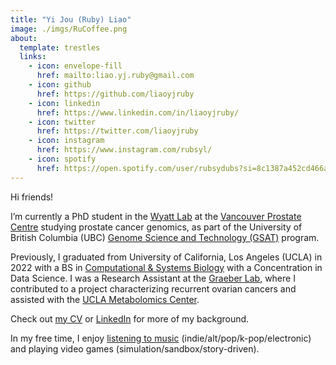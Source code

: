 ```yaml
---
title: "Yi Jou (Ruby) Liao"
image: ./imgs/RuCoffee.png
about:
  template: trestles
  links:
    - icon: envelope-fill
      href: mailto:liao.yj.ruby@gmail.com
    - icon: github
      href: https://github.com/liaoyjruby
    - icon: linkedin
      href: https://www.linkedin.com/in/liaoyjruby/
    - icon: twitter
      href: https://twitter.com/liaoyjruby
    - icon: instagram
      href: https://www.instagram.com/rubsyl/
    - icon: spotify
      href: https://open.spotify.com/user/rubsydubs?si=8c1387a452cd466a
---
```


Hi friends!

I'm currently a PhD student in the [Wyatt Lab](https://blogs.ubc.ca/wyattlab/) at the [Vancouver Prostate Centre](https://www.prostatecentre.com/) studying prostate cancer genomics, as part of the University of British Columbia (UBC) [Genome Science and Technology (GSAT)](https://www.gsat.ubc.ca/) program.

Previously, I graduated from University of California, Los Angeles (UCLA) in 2022 with a BS in [Computational & Systems Biology](https://casb.ucla.edu/) with a Concentration in Data Science. I was a Research Assistant at the [Graeber Lab](https://systems.crump.ucla.edu/), where I contributed to a project characterizing recurrent ovarian cancers and assisted with the [UCLA Metabolomics Center](https://systems.crump.ucla.edu/metabolomics_center/).

Check out [my CV](YJRubyLiao_CV_2405.pdf) or [LinkedIn](https://www.linkedin.com/in/liaoyjruby/) for more of my background.

In my free time, I enjoy [listening to music](https://www.last.fm/user/rubsyl) (indie/alt/pop/k-pop/electronic) and playing video games (simulation/sandbox/story-driven).